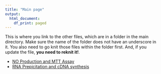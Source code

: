 ```yaml
---
title: "Main page"
output:   
  html_document: 
    df_print: paged
---
```


This is where you link to the other files, which are in a folder in the main directory. Make sure the name of the folder does not have an underscore in it. You also need to go knit those files within the folder first. And, if you update the file, **you need to reknit it!**. 


* [NO Production and MTT Assay](content/NOProductionandMTTassay.html)
* [RNA Prepicitation and cDNA synthesis](content/RNAprepandcdnasynthesis.html)